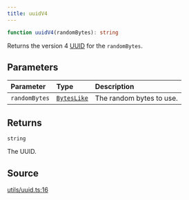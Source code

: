 ```yaml
---
title: uuidV4
---
```


```ts
function uuidV4(randomBytes): string
```

Returns the version 4 [UUID](https://www.ietf.org/rfc/rfc4122.txt) for the `randomBytes`.

## Parameters

| Parameter | Type | Description |
| :------ | :------ | :------ |
| `randomBytes` | [`BytesLike`](/content/type-aliases/BytesLike) | The random bytes to use. |

## Returns

`string`

The UUID.

## Source

[utils/uuid.ts:16](https://github.com/dominant-strategies/quais.js/blob/9bfb949cc06bcfbb7d38a4e546f9ef7f1b4677ea/src/utils/uuid.ts#L16)
